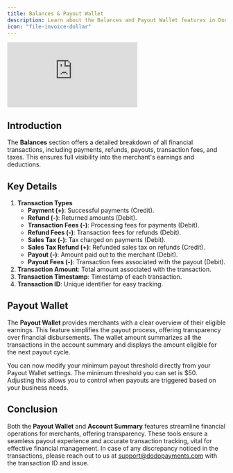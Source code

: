 ```yaml
---
title: Balances & Payout Wallet
description: Learn about the Balances and Payout Wallet features in Dodo Payments. This guide provides a comprehensive overview of transaction types, and amounts, as well as insights into managing your payout wallet for seamless financial operations.
icon: "file-invoice-dollar"
---
```


<Frame>
<iframe 
    className="w-full aspect-video rounded-md" 
    src="https://www.youtube.com/embed/L62X_GQBmaQ"
    title="Account Summary | Dodo Payments"
    frameBorder="0"
    allow="accelerometer; autoplay; clipboard-write; encrypted-media; gyroscope; picture-in-picture"
    allowFullScreen
></iframe>
</Frame>

## Introduction

The **Balances** section offers a detailed breakdown of all financial transactions, including payments, refunds, payouts, transaction fees, and taxes. This ensures full visibility into the merchant's earnings and deductions.

## Key Details

1. **Transaction Types**
    - **Payment (+)**: Successful payments (Credit).
    - **Refund (-)**: Returned amounts (Debit).
    - **Transaction Fees (-)**: Processing fees for payments (Debit).
    - **Refund Fees (-)**: Transaction fees for refunds (Debit).
    - **Sales Tax (-)**: Tax charged on payments (Debit).
    - **Sales Tax Refund (+)**: Refunded sales tax on refunds (Credit).
    - **Payout (-)**: Amount paid out to the merchant (Debit).
    - **Payout Fees (-)**: Transaction fees associated with the payout (Debit).
2. **Transaction Amount**: Total amount associated with the transaction.
3. **Transaction Timestamp**: Timestamp of each transaction.
4. **Transaction ID**: Unique identifier for easy tracking.

## Payout Wallet

The **Payout Wallet** provides merchants with a clear overview of their eligible earnings. This feature simplifies the payout process, offering transparency over financial disbursements. The wallet amount summarizes all the transactions in the account summary and displays the amount eligible for the next payout cycle.

<Info>
You can now modify your minimum payout threshold directly from your Payout Wallet settings. The minimum threshold you can set is $50. Adjusting this allows you to control when payouts are triggered based on your business needs.
</Info>

## Conclusion

Both the **Payout Wallet** and **Account Summary** features streamline financial operations for merchants, offering transparency. These tools ensure a seamless payout experience and accurate transaction tracking, vital for effective financial management. In case of any discrepancy noticed in the transactions, please reach out to us at [support@dodopayments.com](mailto:support@dodopayments.com) with the transaction ID and issue.